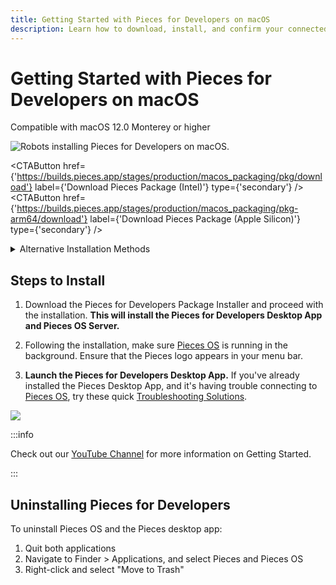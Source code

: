 ```yaml
---
title: Getting Started with Pieces for Developers on macOS
description: Learn how to download, install, and confirm your connected applications on macOS to start using Pieces for Developers
---
```



<DownloadLinkUpdater />

# Getting Started with Pieces for Developers on macOS

<ReleasePill>Compatible with macOS 12.0 Monterey or higher</ReleasePill>

![Robots installing Pieces for Developers on macOS.](/assets/installation/robots_macos.png)

<CTAButton
  href={'https://builds.pieces.app/stages/production/macos_packaging/pkg/download'}
  label={'Download Pieces Package (Intel)'}
  type={'secondary'}
/>
<MiniSpacer />
<CTAButton
  href={'https://builds.pieces.app/stages/production/macos_packaging/pkg-arm64/download'}
  label={'Download Pieces Package (Apple Silicon)'}
  type={'secondary'}
/>

<Spacer />

<details>
  <summary>Alternative Installation Methods</summary>

  If you aren't sure which of these you need, check your computer's processor:
  1. Click the Apple logo in the top left corner of your screen
  2. Select "About this Mac"
  3. Check "Chip" in the window that pops up.

  If you have an Intel chip, select the Intel package above. Those with Apple M1 or M2 chips should select the "Apple Silicon" package.

  If this isn't your first rodeo, here is the list of downloadable files for macOS:
  - [Pieces OS](/installation-getting-started/pieces-os) DMG (Standalone Mac) | [Download Here](https://builds.pieces.app/stages/production/os_server/dmg/download)
  - Pieces for Developers Desktop App DMG (Standalone Mac) | [Download Here](https://builds.pieces.app/stages/production/pieces_for_x/dmg/download)
  - [Pieces OS](/installation-getting-started/pieces-os) DMG ARM64 (Standalone Mac) | [Download Here](https://builds.pieces.app/stages/production/os_server/dmg-arm64/download)
  - Pieces for Developers Desktop App DMG ARM64 (Standalone Mac) | [Download Here](https://builds.pieces.app/stages/production/pieces_for_x/dmg-arm64/download)

  Note: You can also install Pieces via Homebrew.

  1. Ensure you have [installed](https://docs.brew.sh/Installation) Homebrew in your system
  2. Run the following command in your terminal to Install the Pieces brew package
    ```shell
    brew install --cask pieces
    ```
    [Save to Pieces](https://snippets.pieces.cloud/?p=f23c48bd96)
  3. The above command will install the Pieces-OS cask as well. Once the package is install successfully, you can start to run Pieces OS and the Pieces for Developers application.

</details>

## Steps to Install
1. Download the Pieces for Developers Package Installer and proceed with the installation. **This will install the Pieces for Developers Desktop App and Pieces OS Server.**

2. Following the installation, make sure [Pieces OS](/installation-getting-started/pieces-os) is running in the background. Ensure that the Pieces logo appears in your menu bar.

3. **Launch the Pieces for Developers Desktop App.** If you've already installed the Pieces Desktop App, and it's having trouble connecting to [Pieces OS](/installation-getting-started/pieces-os), try these quick [Troubleshooting Solutions](/faq).

![](https://storage.googleapis.com/pieces_static_resources/vs_code_marketplace/GIFs/INSTALL_MACOS)

:::info

Check out our [YouTube Channel](https://www.youtube.com/@getpieces) for more information on Getting Started.

:::

## Uninstalling Pieces for Developers
To uninstall Pieces OS and the Pieces desktop app:

1. Quit both applications
2. Navigate to Finder > Applications, and select Pieces and Pieces OS
3. Right-click and select "Move to Trash"
